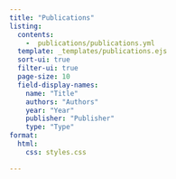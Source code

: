 ```yaml
---
title: "Publications"
listing:
  contents:
    -  publications/publications.yml
  template: _templates/publications.ejs
  sort-ui: true
  filter-ui: true
  page-size: 10
  field-display-names:
    name: "Title"
    authors: "Authors"
    year: "Year"
    publisher: "Publisher"
    type: "Type"
format:
  html:
    css: styles.css

---
```


